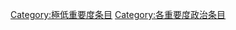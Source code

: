 {{Articles by Importance|topic=政治|project=政治|format=toc}}
{{Wikipedia category}}
{{emptycat}}
[[Category:極低重要度条目|Category:極低重要度条目]]
[[Category:各重要度政治条目|Category:各重要度政治条目]]